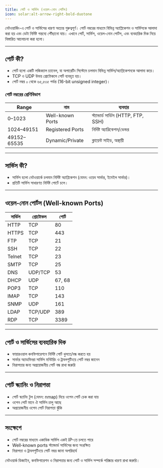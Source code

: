 ```yaml
---
title: পোর্ট ও সার্ভিস (ওয়েল-নোন পোর্টস)
icon: solar:alt-arrow-right-bold-duotone
---
```


নেটওয়ার্কিং-এ পোর্ট ও সার্ভিসের ধারণা অত্যন্ত গুরুত্বপূর্ণ। পোর্ট নম্বরের মাধ্যমে বিভিন্ন অ্যাপ্লিকেশন ও সার্ভিসকে আলাদা করা হয় এবং ডেটা নির্দিষ্ট গন্তব্যে পৌঁছানো যায়। এখানে পোর্ট, সার্ভিস, ওয়েল-নোন পোর্টস, এবং ব্যবহারিক দিক নিয়ে বিস্তারিত আলোচনা করা হলো।

---

## পোর্ট কী?

- পোর্ট হলো একটি লজিক্যাল চ্যানেল, যা অপারেটিং সিস্টেমে চলমান বিভিন্ন সার্ভিস/অ্যাপ্লিকেশনকে আলাদা করে।
- TCP ও UDP উভয় প্রোটোকলে পোর্ট ব্যবহৃত হয়।
- পোর্ট নম্বর ০ থেকে ৬৫,৫৩৫ পর্যন্ত (16-bit unsigned integer)।

### পোর্ট নম্বরের শ্রেণিবিভাগ
| Range         | নাম              | ব্যবহার |
|--------------|------------------|---------|
| 0–1023       | Well-known Ports | স্ট্যান্ডার্ড সার্ভিস (HTTP, FTP, SSH) |
| 1024–49151   | Registered Ports | নির্দিষ্ট অ্যাপ্লিকেশন/ভেন্ডর |
| 49152–65535  | Dynamic/Private  | ক্লায়েন্ট সাইড, অস্থায়ী |

---

## সার্ভিস কী?

- সার্ভিস হলো নেটওয়ার্কে চলমান নির্দিষ্ট অ্যাপ্লিকেশন (যেমন: ওয়েব সার্ভার, ইমেইল সার্ভার)।
- প্রতিটি সার্ভিস সাধারণত নির্দিষ্ট পোর্টে চলে।

---

## ওয়েল-নোন পোর্টস (Well-known Ports)

| সার্ভিস | প্রোটোকল | পোর্ট |
|---------|----------|-------|
| HTTP    | TCP      | 80    |
| HTTPS   | TCP      | 443   |
| FTP     | TCP      | 21    |
| SSH     | TCP      | 22    |
| Telnet  | TCP      | 23    |
| SMTP    | TCP      | 25    |
| DNS     | UDP/TCP  | 53    |
| DHCP    | UDP      | 67, 68|
| POP3    | TCP      | 110   |
| IMAP    | TCP      | 143   |
| SNMP    | UDP      | 161   |
| LDAP    | TCP/UDP  | 389   |
| RDP     | TCP      | 3389  |

---

## পোর্ট ও সার্ভিসের ব্যবহারিক দিক

- ফায়ারওয়াল কনফিগারেশনে নির্দিষ্ট পোর্ট খুলতে/বন্ধ করতে হয়
- সার্ভার অ্যাডমিনরা সার্ভিস মনিটরিং ও ট্রাবলশুটিংয়ে পোর্ট নম্বর জানেন
- নিরাপত্তার জন্য অপ্রয়োজনীয় পোর্ট বন্ধ রাখা জরুরি

---

## পোর্ট স্ক্যানিং ও নিরাপত্তা

- পোর্ট স্ক্যানিং টুল (যেমন: nmap) দিয়ে ওপেন পোর্ট চেক করা যায়
- ওপেন পোর্ট মানে ঐ সার্ভিস চালু আছে
- অপ্রয়োজনীয় ওপেন পোর্ট নিরাপত্তা ঝুঁকি

---

## সংক্ষেপে
- পোর্ট নম্বরের মাধ্যমে একাধিক সার্ভিস একই IP-তে চলতে পারে
- Well-known ports স্ট্যান্ডার্ড সার্ভিসের জন্য সংরক্ষিত
- নিরাপত্তা ও ট্রাবলশুটিংয়ে পোর্ট নম্বর জানা অপরিহার্য

নেটওয়ার্ক ডিজাইন, কনফিগারেশন ও নিরাপত্তার জন্য পোর্ট ও সার্ভিস সম্পর্কে পরিষ্কার ধারণা রাখা জরুরি।
